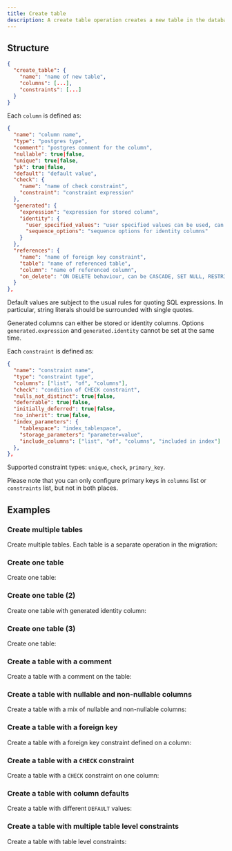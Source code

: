 ```yaml
---
title: Create table
description: A create table operation creates a new table in the database.
---
```


## Structure

```json
{
  "create_table": {
    "name": "name of new table",
    "columns": [...],
    "constraints": [...]
  }
}
```

Each `column` is defined as:

```json
{
  "name": "column name",
  "type": "postgres type",
  "comment": "postgres comment for the column",
  "nullable": true|false,
  "unique": true|false,
  "pk": true|false,
  "default": "default value",
  "check": {
    "name": "name of check constraint",
    "constraint": "constraint expression"
  },
  "generated": {
    "expression": "expression for stored column",
    "identity": {
      "user_specified_values": "user specified values can be used, can be ALWAYS and BY DEFAULT. Default is ALWAYS",
      "sequence_options": "sequence options for identity columns"
    }
  },
  "references": {
    "name": "name of foreign key constraint",
    "table": "name of referenced table",
    "column": "name of referenced column",
    "on_delete": "ON DELETE behaviour, can be CASCADE, SET NULL, RESTRICT, or NO ACTION. Default is NO ACTION",
  }
},
```

Default values are subject to the usual rules for quoting SQL expressions. In particular, string literals should be surrounded with single quotes.

Generated columns can either be stored or identity columns. Options `generated.expression` and `generated.identity` cannot be set at the same time.

Each `constraint` is defined as:

```json
{
  "name": "constraint name",
  "type": "constraint type",
  "columns": ["list", "of", "columns"],
  "check": "condition of CHECK constraint",
  "nulls_not_distinct": true|false,
  "deferrable": true|false,
  "initially_deferred": true|false,
  "no_inherit": true|false,
  "index_parameters": {
    "tablespace": "index_tablespace",
    "storage_parameters": "parameter=value",
    "include_columns": ["list", "of", "columns", "included in index"]
  },
},
```

Supported constraint types: `unique`, `check`, `primary_key`.

Please note that you can only configure primary keys in `columns` list or `constraints` list, but
not in both places.

## Examples

### Create multiple tables

Create multiple tables. Each table is a separate operation in the migration:

<ExampleSnippet example="01_create_tables.json" language="json" />

### Create one table

Create one table:

<ExampleSnippet example="02_create_another_table.json" language="json" />

### Create one table (2)

Create one table with generated identity column:

<ExampleSnippet example="08_create_fruits_table.json" language="json" />

### Create one table (3)

Create one table:

<ExampleSnippet example="20_create_posts_table.json" language="json" />

### Create a table with a comment 

Create a table with a comment on the table:

<ExampleSnippet example="12_create_employees_table.json" language="json" />

### Create a table with nullable and non-nullable columns

Create a table with a mix of nullable and non-nullable columns:

<ExampleSnippet example="14_add_reviews_table.json" language="json" />

### Create a table with a foreign key

Create a table with a foreign key constraint defined on a column:

<ExampleSnippet example="19_create_orders_table.json" language="json" />

### Create a table with a `CHECK` constraint

Create a table with a `CHECK` constraint on one column:

<ExampleSnippet
  example="25_add_table_with_check_constraint.json"
  language="json"
/>

### Create a table with column defaults

Create a table with different `DEFAULT` values:

<ExampleSnippet example="28_different_defaults.json" language="json" />

### Create a table with multiple table level constraints

Create a table with table level constraints:

<ExampleSnippet example="50_create_table_with_table_constraint.json" language="json" />